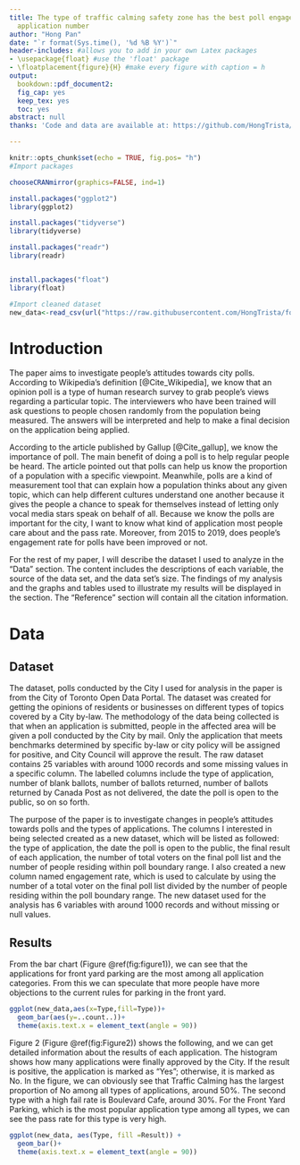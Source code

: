 ```yaml
---
title: The type of traffic calming safety zone has the best poll engagement by least
  application number
author: "Hong Pan"
date: "`r format(Sys.time(), '%d %B %Y')`"
header-includes: #allows you to add in your own Latex packages
- \usepackage{float} #use the 'float' package
- \floatplacement{figure}{H} #make every figure with caption = h
output:
  bookdown::pdf_document2:
  fig_cap: yes
  keep_tex: yes
  toc: yes
abstract: null
thanks: 'Code and data are available at: https://github.com/HongTrista/folder.'

---
```

```r
knitr::opts_chunk$set(echo = TRUE, fig.pos= "h")
#Import packages 

chooseCRANmirror(graphics=FALSE, ind=1)

install.packages("ggplot2")
library(ggplot2)

install.packages("tidyverse")
library(tidyverse)

install.packages("readr")
library(readr)


install.packages("float")
library(float)
```


```r
#Import cleaned dataset
new_data<-read_csv(url("https://raw.githubusercontent.com/HongTrista/folder/main/input/raw_dataset.csv"))
```



# Introduction

The paper aims to investigate people's attitudes towards city polls. According to Wikipedia's definition [@Cite_Wikipedia], we know that an opinion poll is a type of human research survey to grab people's views regarding a particular topic. The interviewers who have been trained will ask questions to people chosen randomly from the population being measured. The answers will be interpreted and help to make a final decision on the application being applied.

According to the article published by Gallup [@Cite_gallup], we know the importance of poll. The main benefit of doing a poll is to help regular people be heard. The article pointed out that polls can help us know the proportion of a population with a specific viewpoint. Meanwhile, polls are a kind of measurement tool that can explain how a population thinks about any given topic, which can help different cultures understand one another because it gives the people a chance to speak for themselves instead of letting only vocal media stars speak on behalf of all. Because we know the polls are important for the city, I want to know what kind of application most people care about and the pass rate. Moreover, from 2015 to 2019, does people's engagement rate for polls have been improved or not.

For the rest of my paper, I will describe the dataset I used to analyze in the "Data" section. The content includes the descriptions of each variable, the source of the data set, and the data set's size. The findings of my analysis and the graphs and tables used to illustrate my results will be displayed in the section. The "Reference" section will contain all the citation information.





# Data

## Dataset
The dataset, polls conducted by the City I used for analysis in the paper is from the City of Toronto Open Data Portal. The dataset was created for getting the opinions of residents or businesses on different types of topics covered by a City by-law. The methodology of the data being collected is that when an application is submitted, people in the affected area will be given a poll conducted by the City by mail. Only the application that meets benchmarks determined by specific by-law or city policy will be assigned for positive, and City Council will approve the result. The raw dataset contains 25 variables with around 1000 records and some missing values in a specific column. The labelled columns include the type of application, number of blank ballots, number of ballots returned, number of ballots returned by Canada Post as not delivered, the date the poll is open to the public, so on so forth.

The purpose of the paper is to investigate changes in people's attitudes towards polls and the types of applications. The columns I interested in being selected created as a new dataset, which will be listed as followed: the type of application, the date the poll is open to the public, the final result of each application, the number of total voters on the final poll list and the number of people residing within poll boundary range. I also created a new column named engagement rate, which is used to calculate by using the number of a total voter on the final poll list divided by the number of people residing within the poll boundary range. The new dataset used for the analysis has 6 variables with around 1000 records and without missing or null values.


## Results

From the bar chart (Figure \@ref(fig:figure1)), we can see that the applications for front yard parking are the most among all application categories. From this we can speculate that more people have more objections to the current rules for parking in the front yard. 


```r

ggplot(new_data,aes(x=Type,fill=Type))+
  geom_bar(aes(y=..count..))+
  theme(axis.text.x = element_text(angle = 90))


```




Figure 2 (Figure \@ref(fig:Figure2)) shows the following, and we can get detailed information about the results of each application. The histogram shows how many applications were finally approved by the City. If the result is positive, the application is marked as "Yes"; otherwise, it is marked as No. In the figure, we can obviously see that Traffic Calming has the largest proportion of No among all types of applications, around 50%. The second type with a high fail rate is Boulevard Cafe, around 30%. For the Front Yard Parking, which is the most popular application type among all types, we can see the pass rate for this type is very high.


```r
ggplot(new_data, aes(Type, fill =Result)) + 
  geom_bar()+
  theme(axis.text.x = element_text(angle = 90))

```